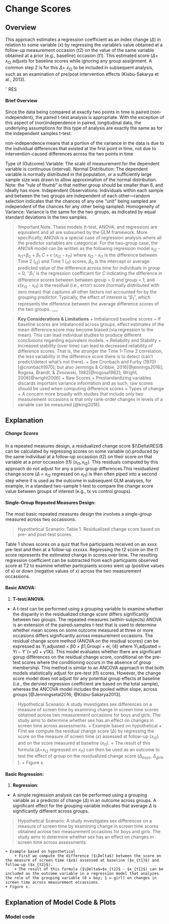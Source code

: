 # Change Scores

## Overview
This approach estimates a regression coefficient as an index change ($\Delta$\RES) in relation to some variable ($x$) by regressing the variable's value obtained at a follow-up measurement occasion (t2) on the value of the same variable obtained at a prior (e.g., baseline) occasion (t1). This estimated score ($\Delta$\RES = $x_{t2}$ adjusts for baseline scores while ignoring any group assignment. A common step 2 is for this $\Delta$\RES = $x_{t2}$ to be included in subsequent analysis, such as an examination of pre/post intervention effects (Kisbu-Sakarya et al., 2013).

ˆ RES

#### Brief Overview
Since the data being compared at exactly two points in time is paired (non-independent), the paired t-test analysis is appropriate. With the exception of this aspect of (non)independence in paired, longitudinal data, the underlying assumptions for this type of analysis are exactly the same as for the independent samples t-test:

non-independence means that a portion of the variance in the data is due to the individual differences that existed at the first point in time, not due to intervention-caused differences across the two points in time

Type of (Outcome) Variable: The scale of measurement for the dependent variable is continuous (interval).
Normal Distribution: The dependent variable is normally distributed in the population, or a sufficiently large sample size was drawn to allow approximation of the normal distribution. Note: the “rule of thumb” is that neither group should be smaller than 6, and ideally has more.
Independent Observations: Individuals within each sample and between the two groups are independent of each other—random selection indicates that the chances of any one “unit” being sampled are independent of the chances for any other being sampled.
Homogeneity of Variance: Variance is the same for the two groups, as indicated by equal standard deviations in the two samples.

> !Important Note.
>These models (t-test, ANOVA, and regression) are equivalent and all are subsumed by the GLM framework. More specifically, ANOVA is a special case of regression analysis where all the predictor variables are categorical. For the two-group case, the ANOVA model can be written as the following regression model $x_{t2}$ - $x_{t1}$=$β_0$ + $β_1$ *C* + $\epsilon$ ($x_{t2}$ - $x_{t1}$) where $x_{t2}$ - $x_{t1}$ is the difference between Time 2 ($_{t2}$) and Time 1 ($_{t1}$) scores, $β_0$  is the intercept or average predicted value of the difference across time for individuals in group = 0, ''$β_1$' is the regression coefficient for *C* indicating the difference in difference scores between between group = 0 and group = 1, and $\epsilon$($x_{t2}$ - $x_{t1}$) is the residual (i.e., error) score (normally distributed with zero mean) that captures all other factors not accounted for by the grouping predictor. Typically, the effect of interest is "$β_1$", which represents the difference between the average difference scores of the two groups. 
___

>**Key Considerations & Limitations**
>+ Imbalanced baseline scores
>	+ If baseline scores are imbalanced across groups, effect estimates of the mean difference score may become biased (via regression to the mean). This can lead individual studies to produce different conclusions regarding equivalent models.
>+ Reliability and Stability
>	+ Increased stability (over time) can lead to decreased reliability of difference scores. That is, the stronger the Time 1–Time 2 correlation, the less variability in the difference score there is to detect (can't predict/detect what's not there).
		+ See Cronbach and Furby (1970)[@cronbach1970]; but also Jennings & Cribbie, 2016[@jennings2016]; Rogosa, Brandt, & Zimowski, 1982[@rogosa1982]; Wright, 2006[@wright2006]
	+ Raw Scores
		+ Prestandardizing variables discards important variance information and as such, raw scores should be used when computing difference scores 
	+ Types of change
	+ A concern more broadly with studies that include only two measurement occasions is that only rank-order changes in levels of a variable can be measured [@king2018]. 

## Explanation
##### Change Scores
In a repeated measures design, a residualized change score $(\Delta\RES)$ can be calculated by regressing scores on some variable ($x$) produced by the same individual at a follow-up occassion (t2) on their score on that variable at a prior occassion (t1) $(x_{t1}, x_{t2})$. This residuals computed by this approach do not adjust for any a prior group differences.This residualized change score ($\Delta$ = $x_{t2}$ regressed on $x_{t1}$) is then often piped into a second step where it is used as the outcome in subsequent GLM analyses, for example, in a standard two-sample t-test to compare the change score value between groups of interest (e.g., tx vs control groups).

#### **Single-Group Repeated Measures Design:**
The most basic repeated measures design the involves a single-group measured across two occassions. 

> Hypothetical Scenario:
Table 1. Residualized change score based on pre- and post-test scores.

Table 1 shows scores on a quiz that five participants received on an xxxx pre-test and then at a follow-up xxxxxx. Regressing the t2 score on the t1 score represents the estimated change in scores over time. The resulting regression coefficient can be subtracted from each particpants observed score at T2 to examine whether particpiants scores went up (positive values of x) or down (negative values of x) across the two measurement occassions. 

#### **Basic ANOVA:**
1) **T-test**/**ANOVA**:
+ A t-test can be performed using a grouping variable to examine whether the disparity in the residualized change score differs significantly between two groups. The repeated-measures (within-subjects) ANOVA is an extension of the paired-samples t-test that is used to determine whether mean scores on some outcome measured at three or more occasions differs significantly across measurement occasions. The residual change score method (ANOVA on the residual scores) can be expressed as Yi,adjusted = β0 + β1,Groupi + ei, (4) where Yi,adjusted = Yi − Yˆ(= γ0 + γ1Xi). This model evaluates whether there are significant gorup differences on the residual change score, conditional on the pre-test scores where the conditioning occurs in the absence of group membership. This method is similar to an ANCOVA approach in that both models statistically adjust for pre-test (t1) scores. However, the change score model does not adjust for any potential group effects at baseline
(i.e., the dervied regression coefficient are based on the total sample), whereas the ANCOVA model includes the pooled within slope, across groups [@Jenningsetal2016; @Kisbu-Sakarya2013]. 

> Hypothetical Scenario:
> 	A study investigates sex differences on a measure of screen time by examining change in screen time scores obtained across two measurement occasions for boys and girls. The study aims to determine whether sex has an effect on changes in screen time across assessments.
+ Example based on hypothetical 
		+ First we compute the residual change score ($\Delta$) by regressing the score on the measure of screen time ($x$) assessed at follow-up ($x_{t2}$) and on the score measured at baseline ($x_{t1}$). 
		+ The result of this formula ($\Delta$=$x_{t2}$ regressed on $x_{t1}$) can then be used as an outcome to test the effect of group on the residualized change score ($\Delta_{boys}$,  $\Delta_{girls}$ ). 
		+ Figure x.

#### **Basic Regression:**
1) **Regression**:

+  A simple regression analysis can be performed using a grouping variable as a predictor of change ($\Delta$) in an outcome across groups. A significant effect for the grouping variable indicates that average $\Delta$ is significantly different across groups.

> Hypothetical Scenario:
> 	A study investigates sex differences on a measure of screen time by examining change in screen time scores obtained across two measurement occasions for boys and girls. The study aims to determine whether sex has an effect on changes in screen time across assessments.

	+ Example based on hypothetical
		+ First we compute the difference ($\Delta$) between the score on the measure of screen time ($x$) assessed at baseline ($x_{t1}$) and follow-up ($x_{t2}$). 
		+ The result of this formula ($\Delta$=$x_{t2}$ - $x_{t1}$) can be included as the outcome variable in a regression model that analyzes the role of the grouping variable (0 = boy; 1 = girl) on changes in screen time across measurement occassions.
	+ Figure x.

## Explanation of Model Code & Plots
### Model code

